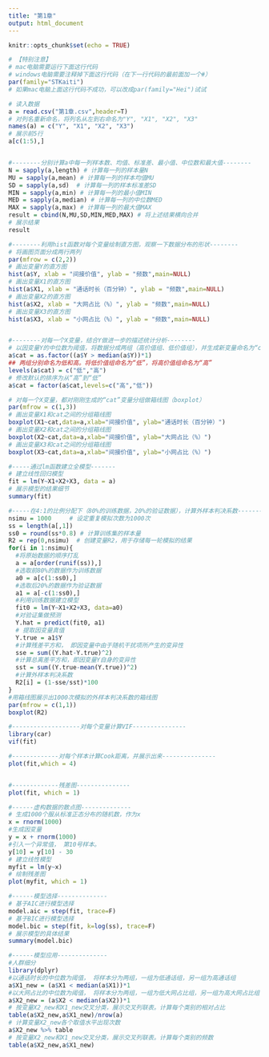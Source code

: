 ```yaml
---
title: "第1章"
output: html_document
---
```


```r
knitr::opts_chunk$set(echo = TRUE)
```


```r
# 【特别注意】
# mac电脑需要运行下面这行代码
# windows电脑需要注释掉下面这行代码（在下一行代码的最前面加一个#）
par(family="STKaiti")
# 如果mac电脑上面这行代码不成功，可以改成par(family="Hei")试试

# 读入数据
a = read.csv("第1章.csv",header=T)
# 对列名重新命名，将列名从左到右命名为"Y", "X1", "X2", "X3"
names(a) = c("Y", "X1", "X2", "X3")
# 展示前5行
a[c(1:5),]


#--------分别计算a中每一列样本数、均值、标准差、最小值、中位数和最大值--------
N = sapply(a,length) # 计算每一列的样本量N
MU = sapply(a,mean) # 计算每一列的样本均值MU 
SD = sapply(a,sd)  # 计算每一列的样本标准差SD 
MIN = sapply(a,min) # 计算每一列的最小值MIN
MED = sapply(a,median) # 计算每一列的中位数MED
MAX = sapply(a,max) # 计算每一列的最大值MAX
result = cbind(N,MU,SD,MIN,MED,MAX) # 将上述结果横向合并
# 展示结果
result

#--------利用hist函数对每个变量绘制直方图，观察一下数据分布的形状--------
# 将画图页面分成两行两列
par(mfrow = c(2,2))
# 画出变量Y的直方图
hist(a$Y, xlab = "间接价值", ylab = "频数",main=NULL)
# 画出变量X1的直方图
hist(a$X1, xlab = "通话时长（百分钟）", ylab = "频数",main=NULL)
# 画出变量X2的直方图
hist(a$X2, xlab = "大网占比（%）", ylab = "频数",main=NULL)
# 画出变量X3的直方图
hist(a$X3, xlab = "小网占比（%）", ylab = "频数",main=NULL)


#--------对每一个X变量，结合Y做进一步的描述统计分析--------
# 以因变量Y的中位数为阈值，将数据分成两组（高价值组、低价值组），并生成新变量命名为“cat”
a$cat = as.factor((a$Y > median(a$Y))*1) 
## 两组分别命名为低和高。将低价值组命名为“低”，将高价值组命名为“高”
levels(a$cat) = c("低","高")
# 修改默认的排序为从“高”到“低”
a$cat = factor(a$cat,levels=c("高","低"))

# 对每一个X变量，都对刚刚生成的“cat”变量分组做箱线图（boxplot）
par(mfrow = c(1,3))
# 画出变量X1和cat之间的分组箱线图
boxplot(X1~cat,data=a,xlab="间接价值", ylab="通话时长（百分钟）")
# 画出变量X2和cat之间的分组箱线图
boxplot(X2~cat,data=a,xlab="间接价值", ylab="大网占比（%）")
# 画出变量X3和cat之间的分组箱线图
boxplot(X3~cat,data=a,xlab="间接价值", ylab="小网占比（%）")

#-----通过lm函数建立全模型-------
# 建立线性回归模型
fit = lm(Y~X1+X2+X3, data = a)
# 展示模型的结果细节
summary(fit)

#-----在4:1的比例分配下（80%的训练数据，20%的验证数据），计算外样本判决系数-------
nsimu = 1000	 # 设定重复模拟次数为1000次				
ss = length(a[,1])
ss0 = round(ss*0.8) # 计算训练集的样本量
R2 = rep(0,nsimu)  # 创建变量R2，用于存储每一轮模拟的结果
for(i in 1:nsimu){
  #将原始数据的顺序打乱
  a = a[order(runif(ss)),] 
  #选取前80%的数据作为训练数据
  a0 = a[c(1:ss0),] 
  #选取后20%的数据作为验证数据
  a1 = a[-c(1:ss0),]
  #利用训练数据建立模型
  fit0 = lm(Y~X1+X2+X3, data=a0)
  #对验证集做预测
  Y.hat = predict(fit0, a1)
  # 提取因变量真值
  Y.true = a1$Y
  #计算残差平方和， 即因变量中由于随机干扰项所产生的变异性
  sse = sum((Y.hat-Y.true)^2)
  #计算总离差平方和，即因变量Y自身的变异性
  sst = sum((Y.true-mean(Y.true))^2)
  #计算外样本判决系数
  R2[i] = (1-sse/sst)*100 
}
#用箱线图展示出1000次模拟的外样本判决系数的箱线图
par(mfrow = c(1,1))
boxplot(R2)

#-------------------对每个变量计算VIF---------------
library(car)
vif(fit)

#-------------对每个样本计算Cook距离，并展示出来---------------
plot(fit,which = 4)


#-------------残差图---------------
plot(fit, which = 1)

#------虚构数据的散点图--------------
# 生成1000个服从标准正态分布的随机数，作为x
x = rnorm(1000) 
#生成因变量
y = x + rnorm(1000) 
#引入一个异常值， 第10号样本。
y[10] = y[10] - 30 
# 建立线性模型
myfit = lm(y~x)
# 绘制残差图
plot(myfit, which = 1)

#------模型选择--------------
# 基于AIC进行模型选择
model.aic = step(fit, trace=F)
# 基于BIC进行模型选择
model.bic = step(fit, k=log(ss), trace=F)
# 展示模型的具体结果
summary(model.bic)

#------模型应用--------------
#人群细分
library(dplyr)
#以通话时长的中位数为阈值， 将样本分为两组，一组为低通话组，另一组为高通话组
a$X1_new = (a$X1 < median(a$X1))*1
#以大网占比的中位数为阈值， 将样本分为两组，一组为低大网占比组，另一组为高大网占比组
a$X2_new = (a$X2 < median(a$X2))*1
# 按变量X2_new和X1_new交叉分类，展示交叉列联表。计算每个类别的相对占比
table(a$X2_new,a$X1_new)/nrow(a)
# 计算变量X2_new各个取值水平出现次数
a$X2_new %>% table
# 按变量X2_new和X1_new交叉分类，展示交叉列联表。计算每个类别的频数
table(a$X2_new,a$X1_new)

```